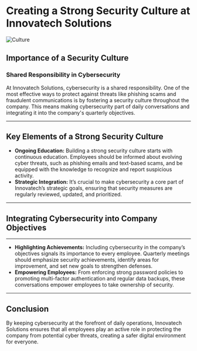 # Creating a Strong Security Culture at Innovatech Solutions

![Culture](../assets/culture.png)

## Importance of a Security Culture

### Shared Responsibility in Cybersecurity

At Innovatech Solutions, cybersecurity is a shared responsibility. One of the most effective ways to protect against threats like phishing scams and fraudulent communications is by fostering a security culture throughout the company. This means making cybersecurity part of daily conversations and integrating it into the company's quarterly objectives.

---

## Key Elements of a Strong Security Culture

- **Ongoing Education:** Building a strong security culture starts with continuous education. Employees should be informed about evolving cyber threats, such as phishing emails and text-based scams, and be equipped with the knowledge to recognize and report suspicious activity.
- **Strategic Integration:** It’s crucial to make cybersecurity a core part of Innovatech’s strategic goals, ensuring that security measures are regularly reviewed, updated, and prioritized.

---

## Integrating Cybersecurity into Company Objectives


<ImageSliderWrapper 
  className="flex min-h-screen flex-col items-center justify-center"
  selectedSet="culture"
/>

---

- **Highlighting Achievements:** Including cybersecurity in the company’s objectives signals its importance to every employee. Quarterly meetings should emphasize security achievements, identify areas for improvement, and set new goals to strengthen defenses.
- **Empowering Employees:** From enforcing strong password policies to promoting multi-factor authentication and regular data backups, these conversations empower employees to take ownership of security.

---

## Conclusion

By keeping cybersecurity at the forefront of daily operations, Innovatech Solutions ensures that all employees play an active role in protecting the company from potential cyber threats, creating a safer digital environment for everyone.
